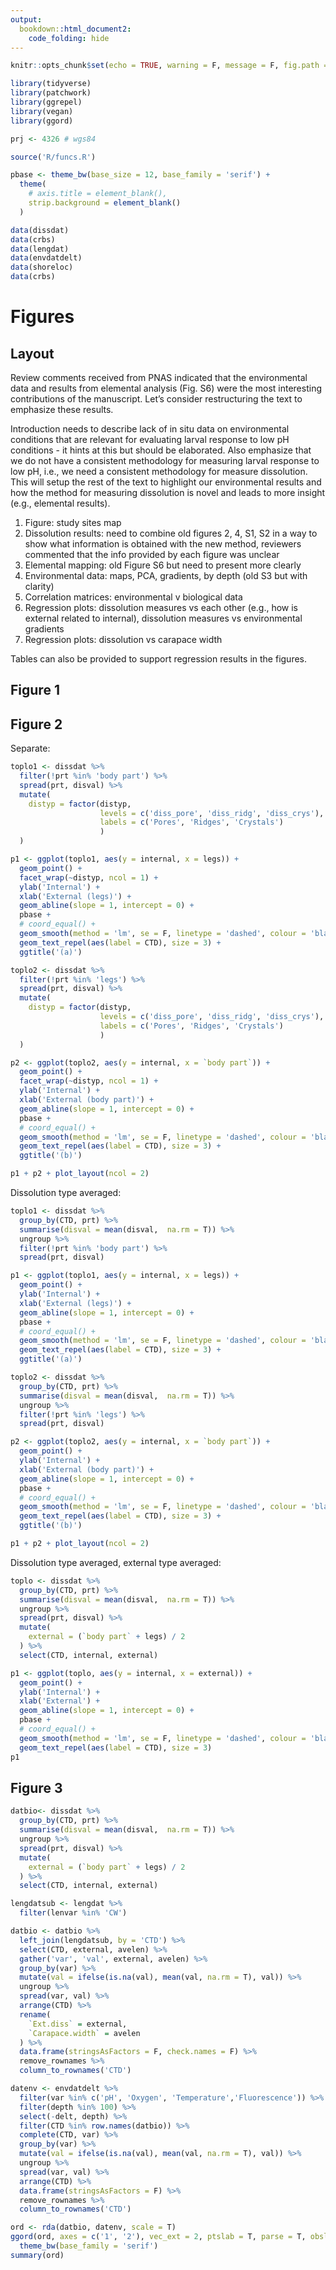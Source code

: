 ```yaml
---
output: 
  bookdown::html_document2:
    code_folding: hide
---
```


```r
knitr::opts_chunk$set(echo = TRUE, warning = F, message = F, fig.path = 'figs/', dev.args = list(family = 'serif'))

library(tidyverse)
library(patchwork)
library(ggrepel)
library(vegan)
library(ggord)

prj <- 4326 # wgs84

source('R/funcs.R')

pbase <- theme_bw(base_size = 12, base_family = 'serif') + 
  theme(
    # axis.title = element_blank(), 
    strip.background = element_blank() 
  ) 

data(dissdat)
data(crbs)
data(lengdat)
data(envdatdelt)
data(shoreloc)
data(crbs)
```

# Figures {.tabset}

## Layout

Review comments received from PNAS indicated that the environmental data and results from elemental analysis (Fig. S6) were the most interesting contributions of the manuscript.  Let's consider restructuring the text to emphasize these results.  

Introduction needs to describe lack of in situ data on environmental conditions that are relevant for evaluating larval response to low pH conditions - it hints at this but should be elaborated.  Also emphasize that we do not have a consistent methodology for measuring larval response to low pH, i.e., we need a consistent methodology for measure dissolution.  This will setup the rest of the text to highlight our environmental results and how the method for measuring dissolution is novel and leads to more insight (e.g., elemental results).

1) Figure: study sites map
1) Dissolution results: need to combine old figures 2, 4, S1, S2 in a way to show what information is obtained with the new method, reviewers commented that the info provided by each figure was unclear
1) Elemental mapping: old Figure S6 but need to present more clearly
1) Environmental data: maps, PCA, gradients, by depth (old S3 but with clarity)
1) Correlation matrices: environmental v biological data
1) Regression plots: dissolution measures vs each other (e.g., how is external related to internal), dissolution measures vs environmental gradients
1) Regression plots: dissolution vs carapace width

Tables can also be provided to support regression results in the figures.

## Figure 1

<!-- [download](figs/statmap.jpg) -->

## Figure 2

Separate:
```r
toplo1 <- dissdat %>% 
  filter(!prt %in% 'body part') %>% 
  spread(prt, disval) %>% 
  mutate(
    distyp = factor(distyp, 
                    levels = c('diss_pore', 'diss_ridg', 'diss_crys'),
                    labels = c('Pores', 'Ridges', 'Crystals')
                    )
  )

p1 <- ggplot(toplo1, aes(y = internal, x = legs)) + 
  geom_point() + 
  facet_wrap(~distyp, ncol = 1) + 
  ylab('Internal') + 
  xlab('External (legs)') + 
  geom_abline(slope = 1, intercept = 0) + 
  pbase + 
  # coord_equal() +
  geom_smooth(method = 'lm', se = F, linetype = 'dashed', colour = 'black') + 
  geom_text_repel(aes(label = CTD), size = 3) + 
  ggtitle('(a)')

toplo2 <- dissdat %>% 
  filter(!prt %in% 'legs') %>% 
  spread(prt, disval) %>% 
  mutate(
    distyp = factor(distyp, 
                    levels = c('diss_pore', 'diss_ridg', 'diss_crys'),
                    labels = c('Pores', 'Ridges', 'Crystals')
                    )
  )

p2 <- ggplot(toplo2, aes(y = internal, x = `body part`)) + 
  geom_point() + 
  facet_wrap(~distyp, ncol = 1) + 
  ylab('Internal') + 
  xlab('External (body part)') + 
  geom_abline(slope = 1, intercept = 0) + 
  pbase + 
  # coord_equal() +
  geom_smooth(method = 'lm', se = F, linetype = 'dashed', colour = 'black') + 
  geom_text_repel(aes(label = CTD), size = 3) +
  ggtitle('(b)')

p1 + p2 + plot_layout(ncol = 2)
```

Dissolution type averaged:
```r
toplo1 <- dissdat %>% 
  group_by(CTD, prt) %>% 
  summarise(disval = mean(disval,  na.rm = T)) %>% 
  ungroup %>% 
  filter(!prt %in% 'body part') %>% 
  spread(prt, disval) 

p1 <- ggplot(toplo1, aes(y = internal, x = legs)) + 
  geom_point() + 
  ylab('Internal') + 
  xlab('External (legs)') + 
  geom_abline(slope = 1, intercept = 0) + 
  pbase + 
  # coord_equal() +
  geom_smooth(method = 'lm', se = F, linetype = 'dashed', colour = 'black') + 
  geom_text_repel(aes(label = CTD), size = 3) + 
  ggtitle('(a)')

toplo2 <- dissdat %>% 
  group_by(CTD, prt) %>% 
  summarise(disval = mean(disval,  na.rm = T)) %>% 
  ungroup %>% 
  filter(!prt %in% 'legs') %>% 
  spread(prt, disval)

p2 <- ggplot(toplo2, aes(y = internal, x = `body part`)) + 
  geom_point() + 
  ylab('Internal') + 
  xlab('External (body part)') + 
  geom_abline(slope = 1, intercept = 0) + 
  pbase + 
  # coord_equal() +
  geom_smooth(method = 'lm', se = F, linetype = 'dashed', colour = 'black') + 
  geom_text_repel(aes(label = CTD), size = 3) +
  ggtitle('(b)')

p1 + p2 + plot_layout(ncol = 2)
```

Dissolution type averaged, external type averaged:
```r
toplo <- dissdat %>% 
  group_by(CTD, prt) %>% 
  summarise(disval = mean(disval,  na.rm = T)) %>% 
  ungroup %>% 
  spread(prt, disval) %>% 
  mutate(
    external = (`body part` + legs) / 2
  ) %>% 
  select(CTD, internal, external)

p1 <- ggplot(toplo, aes(y = internal, x = external)) + 
  geom_point() + 
  ylab('Internal') + 
  xlab('External') + 
  geom_abline(slope = 1, intercept = 0) + 
  pbase + 
  # coord_equal() +
  geom_smooth(method = 'lm', se = F, linetype = 'dashed', colour = 'black') + 
  geom_text_repel(aes(label = CTD), size = 3)
p1

```

## Figure 3

```r
datbio<- dissdat %>% 
  group_by(CTD, prt) %>% 
  summarise(disval = mean(disval,  na.rm = T)) %>% 
  ungroup %>% 
  spread(prt, disval) %>% 
  mutate(
    external = (`body part` + legs) / 2
  ) %>% 
  select(CTD, internal, external)

lengdatsub <- lengdat %>% 
  filter(lenvar %in% 'CW')

datbio <- datbio %>% 
  left_join(lengdatsub, by = 'CTD') %>% 
  select(CTD, external, avelen) %>% 
  gather('var', 'val', external, avelen) %>% 
  group_by(var) %>% 
  mutate(val = ifelse(is.na(val), mean(val, na.rm = T), val)) %>% 
  ungroup %>% 
  spread(var, val) %>% 
  arrange(CTD) %>% 
  rename(
    `Ext.diss` = external, 
    `Carapace.width` = avelen
  ) %>% 
  data.frame(stringsAsFactors = F, check.names = F) %>% 
  remove_rownames %>% 
  column_to_rownames('CTD')

datenv <- envdatdelt %>% 
  filter(var %in% c('pH', 'Oxygen', 'Temperature','Fluorescence')) %>% 
  filter(depth %in% 100) %>% 
  select(-delt, depth) %>% 
  filter(CTD %in% row.names(datbio)) %>% 
  complete(CTD, var) %>% 
  group_by(var) %>% 
  mutate(val = ifelse(is.na(val), mean(val, na.rm = T), val)) %>% 
  ungroup %>% 
  spread(var, val) %>% 
  arrange(CTD) %>% 
  data.frame(stringsAsFactors = F) %>% 
  remove_rownames %>% 
  column_to_rownames('CTD')

ord <- rda(datbio, datenv, scale = T)
ggord(ord, axes = c('1', '2'), vec_ext = 2, ptslab = T, parse = T, obslab = T, labcol = 'tomato1', repel = T, coord_fix = F, addsize = 3) + 
  theme_bw(base_family = 'serif') 
summary(ord)
```

